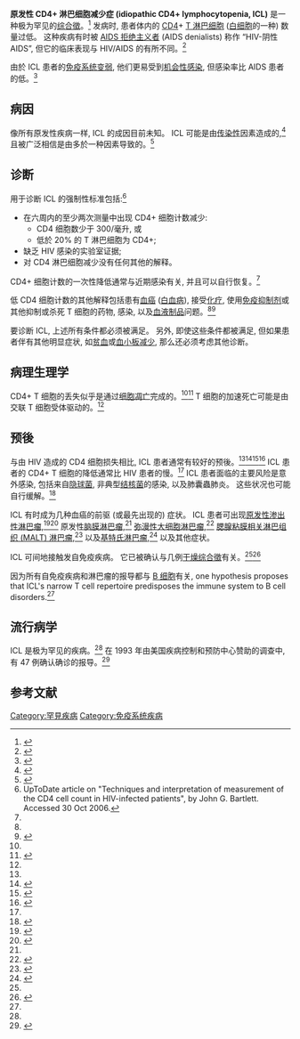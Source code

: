 {{medical}}
{{Infobox Disease
 | Name           = 原发性CD4+淋巴细胞减少症
 | Image          = 
 | Caption        = 
 | DiseasesDB     = 
 | ICD10          = 
 | ICD9           = 
 | ICDO           = 
 | OMIM           = 
 | MedlinePlus    = 
 | eMedicineSubj  = 
 | eMedicineTopic = 
 | MeshID         = D018344
}}
'''原发性 CD4+ 淋巴细胞减少症 (idiopathic CD4+ lymphocytopenia, ICL)''' 是一种极为罕见的[[综合徵|综合徵]]。<ref name="pmid16763460">{{cite journal
|author=Walker UA, Warnatz K
|title=Idiopathic CD4 lymphocytopenia
|journal=Curr Opin Rheumatol
|volume=18
|issue=4
|pages=389–95
|pmid=16763460
|doi=10.1097/01.bor.0000231908.57913.2f
|url=http://meta.wkhealth.com/pt/pt-core/template-journal/lwwgateway/media/landingpage.htm?an=00002281-200607000-00012
|date=July 2006
|access-date=2011-04-05
|archive-date=2012-02-15
|archive-url=https://web.archive.org/web/20120215174431/http://meta.wkhealth.com/pt/pt-core/template-journal/lwwgateway/media/landingpage.htm?an=00002281-200607000-00012
|dead-url=no
}}</ref> 发病时, 患者体内的 [[CD4受体|CD4]]+ [[T细胞|T 淋巴细胞]] ([[白细胞|白细胞]]的一种) 数量过低。 这种疾病有时被 [[AIDS_拒绝主义者|AIDS 拒绝主义者]] (AIDS denialists) 称作 “HIV-阴性 AIDS”, 但它的临床表现与 HIV/AIDS 的有所不同。<ref name="2008-review">{{cite journal |author=Luo L, Li T |title=Idiopathic CD4 lymphocytopenia and opportunistic infection--an update |journal=FEMS Immunol. Med. Microbiol. |volume=54 |issue=3 |pages=283–9 |pmid=19049641 |doi=10.1111/j.1574-695X.2008.00490.x |url=|date=December 2008}}</ref>

由於 ICL 患者的[[免疫缺损|免疫系统变弱]], 他们更易受到[[机会性感染|机会性感染]], 但感染率比 AIDS 患者的低。<ref name="pmid16009850">{{cite journal
|author=Wladis EJ, Kapila R, Chu DS
|title=Idiopathic CD4+ lymphocytopenia and Sjogren syndrome
|journal=Arch. Ophthalmol.
|volume=123
|issue=7
|pages=1012
|pmid=16009850
|doi=10.1001/archopht.123.7.1012-a
|url=http://archopht.ama-assn.org/cgi/reprint/123/7/1012-a.pdf
|date=July 2005
|deadurl=yes
|archiveurl=https://web.archive.org/web/20110525134242/http://archopht.ama-assn.org/cgi/reprint/123/7/1012-a.pdf
|archivedate=2011-05-25
|access-date=2011-04-05
}}</ref>

==病因==

像所有原发性疾病一样, ICL 的成因目前未知。 ICL 可能是由[[传染|传染性]]因素造成的,<ref>{{Cite web |url=http://www.online-medical-dictionary.org/T-Lymphocytopenia,+CD4+.asp?q=T-Lymphocytopenia%2C+CD4%2B |title=Online Medical Dictionary entry on T-lymphocytopenia |accessdate=2011-04-05 |archive-date=2011-07-19 |archive-url=https://web.archive.org/web/20110719184407/http://www.online-medical-dictionary.org/T-Lymphocytopenia,+CD4+.asp?q=T-Lymphocytopenia,+CD4+ |dead-url=yes }}</ref> 且被广泛相信是由多於一种因素导致的。<ref name="pmid8093636">{{cite journal
|author=Duncan RA, von Reyn CF, Alliegro GM, Toossi Z, Sugar AM, Levitz SM
|title=Idiopathic CD4+ T-lymphocytopenia--four patients with opportunistic infections and no evidence of HIV infection
|journal=N. Engl. J. Med.
|volume=328
|issue=6
|pages=393–8
|pmid=8093636
|doi=10.1056/NEJM199302113280604
|url=http://content.nejm.org/cgi/pmidlookup?view=short&pmid=8093636&promo=ONFLNS19
|date=February 1993}}</ref>

==诊断==

用于诊断 ICL 的强制性标准包括:<ref>UpToDate article on "Techniques and interpretation of measurement of the CD4 cell count in HIV-infected patients", by John G. Bartlett. Accessed 30 Oct 2006.</ref>

* 在六周内的至少两次测量中出现 CD4+ 细胞计数减少:
** CD4 细胞数少于 300/毫升, 或
** 低於 20% 的 T 淋巴细胞为 CD4+;
* 缺乏 HIV 感染的实验室证据;
* 对 CD4 淋巴细胞减少没有任何其他的解释。

CD4+ 细胞计数的一次性降低通常与近期感染有关, 并且可以自行恢复。<ref name="pmid8609222" />

低 CD4 细胞计数的其他解释包括患有[[血癌|血癌]] ([[白血病|白血病]]), 接受[[化学治疗|化疗]], 使用[[免疫抑制剂|免疫抑制剂]]或其他抑制或杀死 T 细胞的药物, 感染, 以及[[血液制品|血液制品]]问题。<ref name="pmid16763460" /><ref name="pmid11926631">{{cite journal
|author=Busse PJ, Cunningham-Rundles C
|title=Primary leptomeningeal lymphoma in a patient with concomitant CD4+ lymphocytopenia
|journal=Ann. Allergy Asthma Immunol.
|volume=88
|issue=3
|pages=339–42
|pmid=11926631
|doi=
10.1016/S1081-1206(10)62019-4|url=
|date=March 2002}}</ref>

要诊断 ICL, 上述所有条件都必须被满足。 另外, 即使这些条件都被满足, 但如果患者伴有其他明显症状, 如[[贫血|贫血]]或[[血小板减少|血小板减少]], 那么还必须考虑其他诊断。

==病理生理学==

CD4+ T 细胞的丢失似乎是通过[[细胞凋亡|细胞凋亡]]完成的。<ref name="pmid16009850" /><ref name="pmid8609222">{{cite journal
|author=Laurence J, Mitra D, Steiner M, Lynch DH, Siegal FP, Staiano-Coico L
|title=Apoptotic depletion of CD4+ T cells in idiopathic CD4+ T lymphocytopenia
|journal=J. Clin. Invest.
|volume=97
|issue=3
|pages=672–80
|pmid=8609222
|pmc=507103
|doi=10.1172/JCI118464
|date=February 1996}}</ref> T 细胞的加速死亡可能是由交联 T 细胞受体驱动的。<ref name="pmid8609222" />

==预後==
与由 HIV 造成的 CD4 细胞损失相比, ICL 患者通常有较好的预後。<ref name="pmid8093636" /><ref>{{cite journal 
| author = Laurence J, Siegal F, Schattner E, Gelman I, Morse S
| title = Acquired immunodeficiency without evidence of infection with human immunodeficiency virus types 1 and 2.
| journal = Lancet
| volume = 340
| issue = 8814
| pages = 273–4
| year = 1992
| pmid = 1353194
| doi = 10.1016/0140-6736(92)92359-N}}</ref><ref>{{cite journal 
| author = Ho D, Cao Y, Zhu T, Farthing C, Wang N, Gu G, Schooley R, Daar E
| title = Idiopathic CD4+ T-lymphocytopenia--immunodeficiency without evidence of HIV infection.
| journal = N Engl J Med
| volume = 328 
| issue = 6 
| pages = 380–5 
| year = 1993 
| pmid = 8093634 
| doi = 10.1056/NEJM199302113280602}}</ref><ref>{{cite journal 
| author = Spira T, Jones B, Nicholson J, Lal R, Rowe T, Mawle A, Lauter C, Shulman J, Monson R 
| title = Idiopathic CD4+ T-lymphocytopenia--an analysis of five patients with unexplained opportunistic infections. 
| journal = N Engl J Med 
| volume = 328 
| issue = 6 
| pages = 386–92 
| year = 1993 
| pmid = 8093635 
| doi = 10.1056/NEJM199302113280603}}</ref> ICL 患者的 CD4+ T 细胞的降低通常比 HIV 患者的慢。<ref name="2008-review"/> ICL 患者面临的主要风险是意外感染, 包括来自[[隐球菌|隐球菌]], 非典型[[结核菌|结核菌]]的感染, 以及肺囊蟲肺炎。 这些状况也可能自行缓解。<ref name="pmid18456875">{{cite journal
|author=Zonios DI, Falloon J, Bennett JE, ''et al.''
|title=Idiopathic CD4+ lymphocytopenia: natural history and prognostic factors
|journal=Blood
|volume=112
|issue=2
|pages=287–294
|pmid=18456875
|doi=10.1182/blood-2007-12-127878
|url=http://bloodjournal.hematologylibrary.org/cgi/content/full/112/2/287
|pmc=2442741
|date=July 2008
|access-date=2011-04-05
|archive-date=2010-12-27
|archive-url=https://web.archive.org/web/20101227083844/http://bloodjournal.hematologylibrary.org/cgi/content/full/112/2/287
|dead-url=no
}}</ref>

ICL 有时成为几种血癌的前驱 (或最先出现的) 症状。 ICL 患者可出现[[原发性渗出性淋巴瘤|原发性渗出性淋巴瘤]],<ref name="pmid18166773">{{cite journal
|author=Niino D, Tsukasaki K, Torii K, ''et al.''
|title=Human herpes virus 8-negative primary effusion lymphoma with BCL6 rearrangement in a patient with idiopathic CD4 positive T-lymphocytopenia
|journal=Haematologica
|volume=93
|issue=1
|pages=e21–3
|pmid=18166773
|doi=10.3324/haematol.12085
|url=http://www.haematologica.org/cgi/pmidlookup?view=long&pmid=18166773
|date=January 2008}}</ref><ref name="pmid17566517">{{cite journal
|author=Richetta A, Amoruso GF, Ascoli V, ''et al.''
|title=PEL, Kaposi's sarcoma HHV8+ and idiopathic T-lymphocitopenia CD4+
|journal=Clin Ter
|volume=158
|issue=2
|pages=151–5
|year=2007
|pmid=17566517
|doi=
|url=
}}</ref> 原发性[[脑膜淋巴瘤|脑膜淋巴瘤]],<ref name="pmid11926631" /> [[弥漫性大细胞淋巴瘤|弥漫性大细胞淋巴瘤]],<ref name="pmid11378556">{{cite journal
|author=Campbell JK, Prince HM, Juneja SK, Seymour JF, Slavin M
|title=Diffuse large cell lymphoma and t(8;22) (q24;q11) in a patient with idiopathic CD4+ T-lymphopenia
|journal=Leuk. Lymphoma
|volume=41
|issue=3-4
|pages=421–3
|pmid=11378556
|doi=10.3109/10428190109057998
|url=
|date=April 2001}}</ref> [[MALT_淋巴瘤|腮腺粘膜相关淋巴组织 (MALT) 淋巴瘤]],<ref name="pmid10219614">{{cite journal
|author=Longo F, Hébuterne X, Michiels JF, Maniere A, Caroli-Bosc FX, Rampal P
|title=[Multifocal MALT lymphoma and acute cytomegalovirus gastritis revealing CD4 lymphopenia without HIV infection]
|language=fr
|journal=Gastroenterol. Clin. Biol.
|volume=23
|issue=1
|pages=132–6
|pmid=10219614
|doi=
|url=
|date=January 1999}}</ref> 以及[[基特氏淋巴瘤|基特氏淋巴瘤]],<ref name="pmid9267164">{{cite journal
|author=Shimano S, Murata N, Tsuchiya J
|title=[Idiopathic CD4+ T-lymphocytopenia terminating in Burkitt's lymphoma]
|language=<!--Japanese-->
|journal=Rinsho Ketsueki
|volume=38
|issue=7
|pages=599–603
|pmid=9267164
|doi=
|url=
|date=July 1997}}</ref> 以及其他症状。

ICL 可间地接触发自免疫疾病。 它已被确认与几例[[干燥综合徵|干燥综合徵]]有关。<ref name="pmid16009850" /><ref name="pmid15088298">{{cite journal
|author=Mandl T, Bredberg A, Jacobsson LT, Manthorpe R, Henriksson G
|title=CD4+ T-lymphocytopenia--a frequent finding in anti-SSA antibody seropositive patients with primary Sjögren's syndrome
|journal=J. Rheumatol.
|volume=31
|issue=4
|pages=726–8
|pmid=15088298
|doi=
|url=http://www.jrheum.com/subscribers/04/04/726.html
|date=April 2004
|access-date=2011-04-05
|archive-date=2021-10-29
|archive-url=https://web.archive.org/web/20211029025530/https://www.jrheum.org/highwire/salutation
|dead-url=no
}}</ref>

因为所有自免疫疾病和淋巴瘤的报导都与 [[B细胞|B 细胞]]有关, one hypothesis proposes that ICL's narrow T cell repertoire predisposes the immune system to B cell disorders.<ref name="pmid16009850" />

==流行病学==

ICL 是极为罕见的疾病。<ref name="pmid16763460" /> 在 1993 年由美国疾病控制和预防中心赞助的调查中, 有 47 例确认确诊的报导。<ref>{{cite journal | author = Smith D, Neal J, Holmberg S | title = Unexplained opportunistic infections and CD4+ T-lymphocytopenia without HIV infection. An investigation of cases in the United States. The Centers for Disease Control Idiopathic CD4+ T-lymphocytopenia Task Force. | journal = N Engl J Med | volume = 328 | issue = 6 | pages = 373–9 | year = 1993 | pmid = 8093633 | doi = 10.1056/NEJM199302113280601}}</ref>

==参考文献==
{{reflist|2}}

[[Category:罕見疾病|Category:罕見疾病]]
[[Category:免疫系统疾病|Category:免疫系统疾病]]